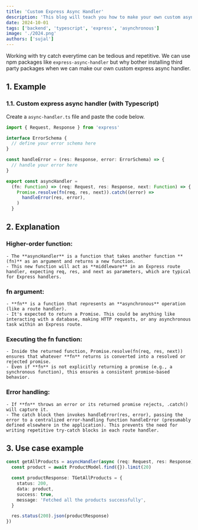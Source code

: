 ```yaml
---
title: 'Custom Express Async Handler'
description: 'This blog will teach you how to make your own custom async handler and say Goodbye! to try-catch statements.'
date: 2024-10-01
tags: ['backend', 'typescript', 'express', 'asynchronous']
image: './2024.png'
authors: ['sujal']
---
```


Working with try catch everytime can be tedious and repetitive. We can use npm packages like `express-async-handler` but why bother installing third party packages when we can make our own custom express async handler.

## 1. Example

### 1.1. Custom express async handler (with Typescript)

Create a `async-handler.ts` file and paste the code below.

```ts
import { Request, Response } from 'express'

interface ErrorSchema {
  // define your error schema here
}

const handleError = (res: Response, error: ErrorSchema) => {
  // handle your error here
}

export const asyncHandler =
  (fn: Function) => (req: Request, res: Response, next: Function) => {
    Promise.resolve(fn(req, res, next)).catch((error) =>
      handleError(res, error),
    )
  }
```

## 2. Explanation

### Higher-order function:

    - The **asyncHandler** is a function that takes another function **(fn)** as an argument and returns a new function.
    - This new function will act as **middleware** in an Express route handler, expecting req, res, and next as parameters, which are typical for Express handlers.

### fn argument:

    - **fn** is a function that represents an **asynchronous** operation (like a route handler).
    - It's expected to return a Promise. This could be anything like interacting with a database, making HTTP requests, or any asynchronous task within an Express route.

### Executing the fn function:

    - Inside the returned function, Promise.resolve(fn(req, res, next)) ensures that whatever **fn** returns is converted into a resolved or rejected promise.
    - Even if **fn** is not explicitly returning a promise (e.g., a synchronous function), this ensures a consistent promise-based behavior.

### Error handling:

    - If **fn** throws an error or its returned promise rejects, .catch() will capture it.
    - The catch block then invokes handleError(res, error), passing the error to a centralized error-handling function handleError (presumably defined elsewhere in the application). This prevents the need for writing repetitive try-catch blocks in each route handler.

## 3. Use case example

```ts
const getAllProducts = asyncHandler(async (req: Request, res: Response) => {
  const product = await ProductModel.find({}).limit(20)

  const productResponse: TGetAllProducts = {
    status: 200,
    data: product,
    success: true,
    message: 'Fetched all the products successfully',
  }

  res.status(200).json(productResponse)
})
```
